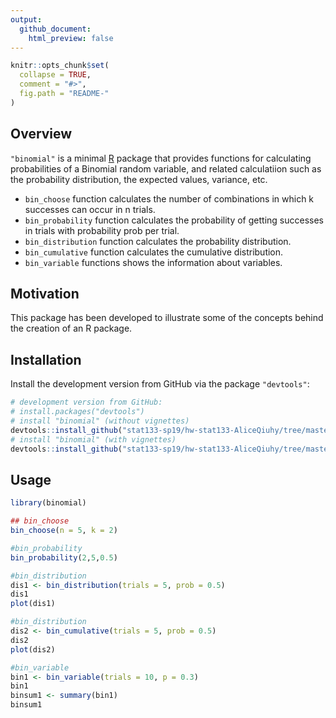 ```yaml
---
output:
  github_document:
    html_preview: false
---
```


<!-- README.md is generated from README.Rmd. Please edit that file -->

```r
knitr::opts_chunk$set(
  collapse = TRUE,
  comment = "#>",
  fig.path = "README-"
)
```


## Overview

`"binomial"` is a minimal [R](http://www.r-project.org/) package 
that provides functions for calculating probabilities of a Binomial random variable, and related calculatiion such as the probability distribution, the expected values, variance, etc.

* `bin_choose` function calculates the number of combinations in which k successes can occur in n trials.
* `bin_probability` function calculates the probability of getting successes in trials with probability prob per trial.
* `bin_distribution` function calculates the probability distribution.
* `bin_cumulative` function calculates the cumulative distribution.
* `bin_variable` functions shows the information about variables.

## Motivation

This package has been developed to illustrate some of the concepts
behind the creation of an R package.

## Installation

Install the development version from GitHub via the package `"devtools"`:

```r
# development version from GitHub:
# install.packages("devtools") 
# install "binomial" (without vignettes)
devtools::install_github("stat133-sp19/hw-stat133-AliceQiuhy/tree/master/binomial")
# install "binomial" (with vignettes)
devtools::install_github("stat133-sp19/hw-stat133-AliceQiuhy/tree/master/binomial", build_vignettes = TRUE)
```

## Usage

```r
library(binomial)

## bin_choose
bin_choose(n = 5, k = 2)

#bin_probability
bin_probability(2,5,0.5)

#bin_distribution
dis1 <- bin_distribution(trials = 5, prob = 0.5)
dis1
plot(dis1)

#bin_distribution
dis2 <- bin_cumulative(trials = 5, prob = 0.5)
dis2
plot(dis2)

#bin_variable
bin1 <- bin_variable(trials = 10, p = 0.3)
bin1
binsum1 <- summary(bin1)
binsum1
```

